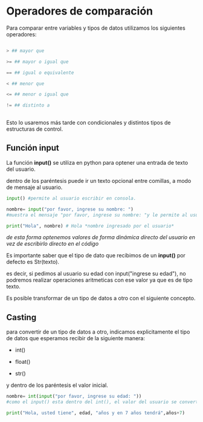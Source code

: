 # Operadores de comparación

Para comparar entre variables y tipos de datos utilizamos los siguientes operadores:


``` py filename="operadores de comparación" {0} copy

> ## mayor que

>= ## mayor o igual que

== ## igual o equivalente

< ## menor que

<= ## menor o igual que

!= ## distinto a
 
```
Esto lo usaremos más tarde con condicionales y distintos tipos de estructuras de control.

## Función input 

La función **input()** se utiliza en python para optener una entrada de texto del usuario.

dentro de los paréntesis puede ir un texto opcional entre comillas, a modo de mensaje al usuario.


``` py filename="input" {1} copy
input() #permite al usuario escribir en consola.
```

``` py filename="input pt2" {4} copy
nombre= input("por favor, ingrese su nombre: ")
#muestra el mensaje "por favor, ingrese su nombre: "y le permite al usuario responder con texto, este se almacena en la variable nombre

print("Hola", nombre) # Hola *nombre ingresado por el usuario*
```
*de esta forma optenemos valores de forma dinámica  directo del usuario en vez de escribirlo directo en el código*

Es importante saber que el tipo de dato que recibimos de un **input()** por defecto es Str(texto).

es decir, si pedimos al usuario su edad con input("ingrese su edad"), no podremos realizar operaciones aritmeticas con ese valor ya que es de tipo texto.

Es posible transformar de un tipo de datos a otro con el siguiente concepto.

## Casting

para convertir de un tipo de datos a otro, indicamos explicitamente el tipo de datos que esperamos recibir de la siguiente manera:

* int() 

* float()

* str()

y dentro de los paréntesis el valor inicial.

``` py filename="casting" {4} copy
nombre= int(input("por favor, ingrese su edad: "))
#como el input() esta dentro del int(), el valor del usuario se convertira a número

print("Hola, usted tiene", edad, "años y en 7 años tendrá",años+7) 
```

